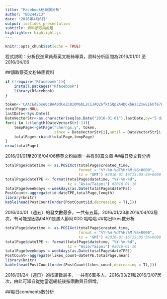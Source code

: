 ```yaml
---
title: "Facebook粉絲團分析"
author: "B0244213"
date: "2016年4月6日"
output: ioslides_presentation
subtitle: 資料讀取與處理
highlighter: highlight.js
---
```


```r
knitr::opts_chunk$set(echo = TRUE)
```

程式説明：分析民進黨員蔡英文粉絲專頁，資料分析區間為2016/01/01 至 2016/04/06

##讀取蔡英文粉絲團資料
```r
if (!require('Rfacebook')){
    install.packages("Rfacebook")
    library(Rfacebook)
}

token<-'CAACEdEose0cBAA0dCeZC8IOMabLZC1JAQ26fktSQpZA4D6xbWsC2xwEI6Ufe7L9WAm4i4K7ZCVrdzvhLi36vN6iVNwamTZA8JREH2jSujDR006tkZBnIPzEtgU2OgVOPZCevFhBZAEaevjprjrs5WdgZBJZCg6HAN7bjOzfyyJvU5j1OTzuVQZAGVOx424ZAUct8X2xuKhvFpZBcoVZAegVnPmb1Pb'
totalPage<-NULL
lastDate<-Sys.Date()
DateVectorStr<-as.character(seq(as.Date("2016-01-01"),lastDate,by="5 days"))
for(i in 1:(length(DateVectorStr)-1)){
    tempPage<-getPage("cherngs.y", token,
                      since = DateVectorStr[i],until = DateVectorStr[i+1])
    totalPage<-rbind(totalPage,tempPage)
}
nrow(totalPage)
```
2016/01/01至2016/04/06蔡英文粉絲團一共有60篇文章
##每日發文數分析
```r
totalPage$datetime <- as.POSIXct(totalPage$created_time, 
                                 format = "%Y-%m-%dT%H:%M:%S+0000", 
                                 tz = "GMT") #2016-01-16T15:05:36+0000
totalPage$dateTPE <- format(totalPage$datetime, "%Y-%m-%d", 
                            tz = "Asia/Taipei") #2016-01-16
totalPage$weekdays <-weekdays(as.Date(totalPage$dateTPE))
PostCount<-aggregate(id~dateTPE,totalPage,length)
library(knitr)
kable(head(PostCount[order(PostCount$id,decreasing = T),]))
```
2016/04/01（週五）的發文數最多，一共有五篇，2016/01/23和2016/04/03居次，有可能是因為04/01是愚人節阿XDD  哈哈哈
##每日likes數分析
```r
totalPage$datetime <- as.POSIXct(totalPage$created_time, 
                                 format = "%Y-%m-%dT%H:%M:%S+0000", 
                                 tz = "GMT") #2016-01-16T15:05:36+0000
totalPage$dateTPE <- format(totalPage$datetime, "%Y-%m-%d", 
                            tz = "Asia/Taipei") #2016-01-16
totalPage$weekdays <-weekdays(as.Date(totalPage$dateTPE))
PostCount<-aggregate(likes_count~dateTPE,totalPage,mean)
library(knitr)
kable(head(PostCount[order(PostCount$likes_count,decreasing = T),]))
```
2016/01/24（週日）的按讚數最多，一共有6萬多人，2016/03/21和2016/3/07居次，由此可知自從她當選總統後按讚數與日俱增。

##每日comments數分析
```r

```